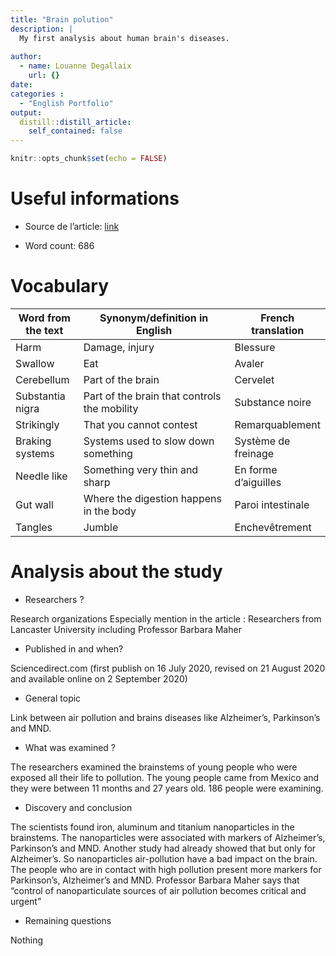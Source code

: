 ```yaml
---
title: "Brain polution"
description: |
  My first analysis about human brain's diseases.
  
author:
  - name: Louanne Degallaix
    url: {}
date:
categories :
  - "English Portfolio"
output:
  distill::distill_article:
    self_contained: false
---
```


```r
knitr::opts_chunk$set(echo = FALSE)
```


# Useful informations

* Source de l'article: [link](https://www.sciencedaily.com/releases/2020/10/201006153526.htm)

* Word count: 686 

# Vocabulary

| Word from the text | Synonym/definition in English               | French translation   |
| ------------------ | ------------------------------------------- | -------------------- |
| Harm               | Damage, injury                              | Blessure             |
| Swallow            | Eat                                         | Avaler               |
| Cerebellum         | Part of the brain                           | Cervelet             |
| Substantia nigra   | Part of the brain that controls the mobility| Substance noire      |
| Strikingly         | That you cannot contest                     | Remarquablement      |
| Braking systems    | Systems used to slow down something         | Système de freinage  |
| Needle like        | Something very thin and sharp               | En forme d'aiguilles |
| Gut wall           | Where the digestion happens in the body     | Paroi intestinale    |
| Tangles            | Jumble                                      | Enchevêtrement       |

# Analysis about the study

* Researchers ?

Research organizations
Especially mention in the article : Researchers from Lancaster University including Professor Barbara Maher

* Published in and when? 

Sciencedirect.com (first publish on 16 July 2020, revised on 21 August 2020 and available online on 2 September 2020)

* General topic 

 Link between air pollution and brains diseases like Alzheimer’s, Parkinson’s and MND.

* What was examined ?

The researchers examined the brainstems of young people who were exposed all their life to pollution. 
The young people came from Mexico and they were between 11 months and 27 years old. 186 people were examining.

* Discovery and conclusion

The scientists found iron, aluminum and titanium nanoparticles in the brainstems. The nanoparticles were associated with markers of Alzheimer’s, Parkinson’s and MND. Another study had already showed that but only for Alzheimer’s. So nanoparticles air-pollution have a bad impact on the brain. The people who are in contact with high pollution present more markers for Parkinson’s, Alzheimer’s and MND. Professor Barbara Maher says that “control of nanoparticulate sources of air pollution becomes critical and urgent” 

* Remaining questions 

Nothing
